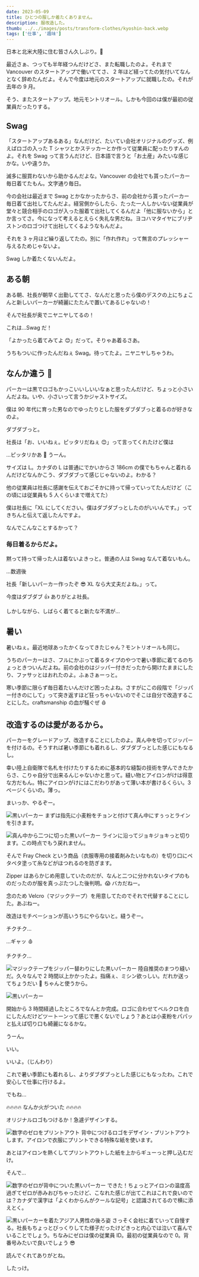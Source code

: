```yaml
---
date: 2023-05-09
title: ひとつの服しか着たくありません。
description: 服改造した。
thumb: ../../images/posts/transform-clothes/kyoshin-back.webp
tags: ['仕事', '趣味']
---
```


日本と北米大陸に住む皆さん久しぶり。🥳

最近さぁ、つっても半年経つんだけどさ、また転職したのよ。それまで Vancouver のスタートアップで働いててさ、 2 年ほど経ってたの気付いてなんとなく辞めたんだよ。そんで今度は地元のスタートアップに就職したの。それが去年の 9 月。

そう、またスタートアップ。地元モントリオール。しかも今回のは僕が最初の従業員だったりする。

## Swag

「スタートアップあるある」なんだけど、たいてい会社オリジナルのグッズ、例えばロゴの入った T シャツとかステッカーとか作って従業員に配ったりすんのよ。それを Swag って言うんだけど、日本語で言うと「お土産」みたいな感じかな。いや違うか。

滅多に服買わないから助かるんだよな。Vancouver の会社でも貰ったパーカー毎日着てたもん。文字通り毎日。

今の会社は最近まで Swag とかなかったからさ、前の会社から貰ったパーカー毎日着て出社してたんだよ。経営側からしたら、たった一人しかいない従業員が堂々と競合相手のロゴが入った服着て出社してくるんだよ「他に服ないから」とか言ってさ。今になって考えるとえらく失礼な男だね。ヨコハマタイヤにブリヂストンのロゴつけて出社してくるようなもんだよ。

それを 3 ヶ月ほど繰り返してたの。別に「作れ作れ」って無言のプレッシャー与えるためじゃないよ。

Swag しか着たくないんだよ。

## ある朝

ある朝、社長が朝早く出勤しててさ、なんだと思ったら僕のデスクの上にちょこんと新しいパーカーが綺麗にたたんで置いてあるじゃないの！

そんで社長が奥でニヤニヤしてるの！

これは…Swag だ！

「よかったら着てみてよ 😊」だって。そりゃあ着るさあ。

うちもついに作ったんだねぇ Swag。待ってたよ。ニヤニヤしちゃうわ。

## なんか違う 🤔

パーカーは黒でロゴもかっこいいしいいなぁと思ったんだけど、ちょっと小さいんだよね。いや、小さいって言うかジャストサイズ。

僕は 90 年代に育った男なのでゆったりとした服をダブダブっと着るのが好きなのよ。

ダブダブっと。

社長は「お、いいねぇ。ピッタリだねぇ 😊」って言ってくれたけど僕は

...ピッタリかあ 🤔 うーん。

サイズは L。カナダの L は普通にでかいからさ 186cm の僕でもちゃんと着れるんだけどなんかこう、ダブダブって感じじゃないのよ。わかる？

他の従業員は社長に感謝を伝えておごそかに持って帰っていってたんだけど（この頃には従業員も 5 人くらいまで増えてた）

僕は社長に「XL にしてください。僕はダブダブっとしたのがいいんです。」ってきちんと伝えて返したんですよ。

なんでこんなことするかって？

### 毎日着るからだよ。

黙って持って帰った人は着ないよきっと。普通の人は Swag なんて着ないもん。

…数週後

社長「新しいパーカー作ったぞ 😎 XL なら大丈夫だよね。」って。

今度はダブダブ 👍 ありがとよ社長。

しかしながら、しばらく着てると新たな不満が…

## 暑い

暑いねぇ。最近地球あったかくなってきたじゃん？モントリオールも同じ。

うちのパーカーはさ、フルにかぶって着るタイプのやつで暑い季節に着てるのちょっときついんだよね。前の会社のはジッパー付きだったから開けたままにしたり、ファサッとはおれたのよ。ふぁさぁーっと。

寒い季節に限らず毎日着たいんだけど困ったよね。さすがにこの段階で「ジッパー付きのにして」って突き返すほど狂っちゃいないのでそこは自分で改造することにした。craftsmanship の血が騒ぐぜ 🩸

## 改造するのは愛があるから。

パーカーをグレードアップ、改造することにしたのよ。真ん中を切ってジッパーを付けるの。そうすれば暑い季節にも着れるし、ダブダブっとした感じにもなるし。

幸い陸上自衛隊で名札を付けたりするために基本的な縫製の技術を学んできたからさ、こりゃ自分で出来るんじゃないかと思って。縫い物とアイロンがけは得意な方だもん。特にアイロンがけにはこだわりがあって薄い本が書けるくらい。3 ページくらいの。薄っ。

まいっか、やるぞー。

![黒いパーカー](../../images/posts/transform-clothes/hoodie-before.webp)
まずは指先に小麦粉をチョンと付けて真ん中にすぅっとラインを引きます。

![真ん中から二つに切った黒いパーカー](../../images/posts/transform-clothes/hoodie-cut.webp)
ラインに沿ってジョキジョキっと切ります。この時点でもう戻れません。

そんで Fray Check という商品（衣服専用の接着剤みたいなもの）を切り口にペタペタ塗って糸などがほつれるのを防ぎます。

Zipper はあらかじめ用意していたのだが、なんと二つに分かれないタイプのものだったのが服を真っぷたつした後判明。😱 バカだねー。

念のため Velcro（マジックテープ）を用意してたのでそれで代替することにした。あぶねー。

改造はモチベーションが高いうちにやらないと。縫うぞー。

チクチク…

…ギャッ 🩸

チクチク…

![マジックテープをジッパー替わりにした黒いパーカー](../../images/posts/transform-clothes/hoodie-velcro.webp)
陸自推奨のまつり縫いだ。久々なんで 2 時間以上かかったよ。指痛ぇ、ミシン欲っしい。だれか送ってちょうだい 🙏 ちゃんと使うから。

![黒いパーカー](../../images/posts/transform-clothes/hoodie-front.webp)

開始から 3 時間経過したところでなんとか完成。ロゴに合わせてベルクロを白にしたんだけどツートーンって感じで悪くないでしょう？あとは小麦粉をパパッと払えば切り口も綺麗になるかな。

うーん。

いい。

いいよ。（じんわり）

これで暑い季節にも着れるし、よりダブダブっとした感じにもなったわ。これで安心して仕事に行けるよ。

でもね…

🔥🔥🔥🔥 なんか火がついた 🔥🔥🔥🔥

オリジナルロゴもつけるか！急遽デザインする。

![数字のゼロをプリントアウト](../../images/posts/transform-clothes/logo-printing.webp)
背中につけるロゴをデザイン・プリントアウトします。アイロンで衣服にプリントできる特殊な紙を使います。

あとはアイロンを熱くしてプリントアウトした紙を上からギューっと押し込むだけ。

そんで…

![数字のゼロが背中についた黒いパーカー](../../images/posts/transform-clothes/hoodie-complete.webp)
できた！ちょっとアイロンの温度高過ぎてゼロが赤みおびちゃったけど、こなれた感じが出てこれはこれで良いのでは？カナダで漢字は「よくわからんがクールな記号」と認識されてるので横に添えとく。

![黒いパーカーを着たアジア人男性の後ろ姿](../../images/posts/transform-clothes/kyoshin-back.webp)
さっそく会社に着ていって自慢する。社長もちょっとびっくりしてた様子だったけどきっと内心では泣いて喜んでいることでしょう。ちなみにゼロは僕の従業員 ID。最初の従業員なので 0。背番号みたいで良いでしょう 😎

読んでくれてありがとね。

したっけ。
